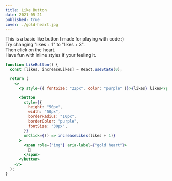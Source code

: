 ```yaml
---
title: Like Button
date: 2021-05-21
published: true
cover: ./gold-heart.jpg
---
```


This is a basic like button I made for playing with code :) <br/>
Try changing "likes + 1" to "likes + 3". <br/>
Then click on the heart. <br/>
Have fun with inline styles if your feeling it.

```jsx react-live
function LikeButton() {
  const [likes, increaseLikes] = React.useState(0);

  return (
    <>
      <p style={{ fontSize: "22px", color: "purple" }}>{likes} likes</p>

      <button
        style={{
          height: "50px",
          width: "50px",
          borderRadius: "10px",
          borderColor: "purple",
          fontSize: "30px",
        }}
        onClick={() => increaseLikes(likes + 1)}
      >
        <span role={"img"} aria-label={"gold heart"}>
          💛
        </span>
      </button>
    </>
  );
}
```
